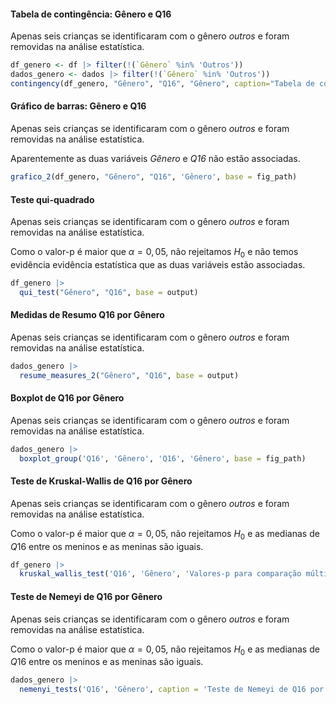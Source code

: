 
#### Tabela de contingência: Gênero e Q16

Apenas seis crianças se identificaram com o gênero _outros_ e foram removidas na análise estatística.

```r
df_genero <- df |> filter(!(`Gênero` %in% 'Outros'))
dados_genero <- dados |> filter(!(`Gênero` %in% 'Outros'))
contingency(df_genero, "Gênero", "Q16", "Gênero", caption="Tabela de contingência: Gênero e Q16.", base = output)
```

#### Gráfico de barras: Gênero e Q16

Apenas seis crianças se identificaram com o gênero _outros_ e foram removidas na análise estatística.

Aparentemente as duas variáveis _Gênero_ e _Q16_ não estão associadas.

```r
grafico_2(df_genero, "Gênero", "Q16", 'Gênero', base = fig_path)
```

#### Teste qui-quadrado

Apenas seis crianças se identificaram com o gênero _outros_ e foram removidas na análise estatística.


Como o valor-p é maior que $\alpha=0,05$, não rejeitamos $H_0$ e não  temos evidência evidência estatística que as duas variáveis estão associadas. 

```r
df_genero |> 
  qui_test("Gênero", "Q16", base = output)
```

\cleardoublepage

#### Medidas de Resumo Q16 por Gênero

Apenas seis crianças se identificaram com o gênero _outros_ e foram removidas na análise estatística.

```r
dados_genero |> 
  resume_measures_2("Gênero", "Q16", base = output)
```

#### Boxplot de Q16 por Gênero 

Apenas seis crianças se identificaram com o gênero _outros_ e foram removidas na análise estatística.


```r
dados_genero |>
  boxplot_group('Q16', 'Gênero', 'Q16', 'Gênero', base = fig_path)
```

#### Teste de Kruskal-Wallis de Q16 por Gênero

Apenas seis crianças se identificaram com o gênero _outros_ e foram removidas na análise estatística.

Como o valor-p é maior que $\alpha=0,05$, não rejeitamos $H_0$ e as medianas de $Q16$ entre os meninos e as meninas são iguais.

```r
df_genero |> 
  kruskal_wallis_test('Q16', 'Gênero', 'Valores-p para comparação múltipla de medianas: Q16 e Gênero.', base = output)
```

#### Teste de Nemeyi de Q16 por Gênero

Apenas seis crianças se identificaram com o gênero _outros_ e foram removidas na análise estatística.

Como o valor-p é maior que $\alpha=0,05$, não rejeitamos $H_0$ e as medianas de $Q16$ entre os meninos e as meninas são iguais.

```r
dados_genero |> 
  nemenyi_tests('Q16', 'Gênero', caption = 'Teste de Nemeyi de Q16 por Gênero.', base = output)
``` 